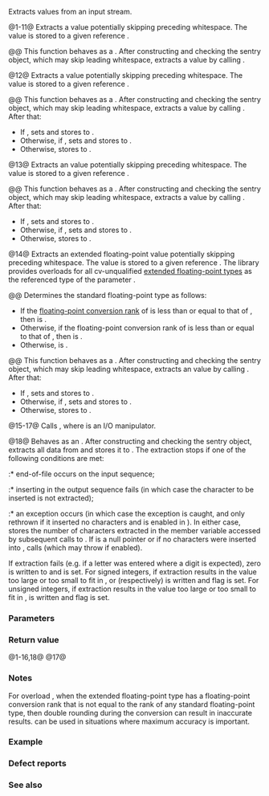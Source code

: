 {{cpp/io/basic_istream/title|operator&gt;&gt;}}
{{cpp/io/basic_istream/navbar}}
{{dcl begin}}
{{dcl|num=1|
basic_istream&amp; operator&gt;&gt;( unsigned short&amp; value );
}}
{{dcl|num=2|
basic_istream&amp; operator&gt;&gt;( unsigned int&amp; value );
}}
{{dcl|num=3|
basic_istream&amp; operator&gt;&gt;( long&amp; value );
}}
{{dcl|num=4|
basic_istream&amp; operator&gt;&gt;( unsigned long&amp; value );
}}
{{dcl|num=5|since=c++11|
basic_istream&amp; operator&gt;&gt;( long long&amp; value );
}}
{{dcl|num=6|since=c++11|
basic_istream&amp; operator&gt;&gt;( unsigned long long&amp; value );
}}
{{dcl|num=7|
basic_istream&amp; operator&gt;&gt;( float&amp; value );
}}
{{dcl|num=8|
basic_istream&amp; operator&gt;&gt;( double&amp; value );
}}
{{dcl|num=9|
basic_istream&amp; operator&gt;&gt;( long double&amp; value );
}}
{{dcl|num=10| 
basic_istream&amp; operator&gt;&gt;( bool&amp; value );
}}
{{dcl|num=11|
basic_istream&amp; operator&gt;&gt;( void*&amp; value );
}}
{{dcl|num=12|
basic_istream&amp; operator&gt;&gt;( short&amp; value );
}}
{{dcl|num=13|
basic_istream&amp; operator&gt;&gt;( int&amp; value );
}}
{{dcla|num=14|since=c++23|
basic_istream&amp; operator&gt;&gt;( /* extended-floating-point-type */&amp; value );
}}
{{dcl|num=15|
basic_istream&amp; operator&gt;&gt;( std::ios_base&amp; (*func)(std::ios_base&amp;) );
}}
{{dcl|num=16|
basic_istream&amp; operator&gt;&gt;( std::basic_ios&lt;CharT, Traits&gt;&amp; 
                               (*func)(std::basic_ios&lt;CharT, Traits&gt;&amp;) );
}}
{{dcl|num=17|
basic_istream&amp; operator&gt;&gt;( basic_istream&amp; (*func)(basic_istream&amp;) );
}}
{{dcl|num=18|
basic_istream&amp; operator&gt;&gt;( std::basic_streambuf&lt;CharT, Traits&gt;* sb );
}}
{{dcl end}}

Extracts values from an input stream.

@1-11@ Extracts a value potentially skipping preceding whitespace. The value is stored to a given reference {{c|value}}.

@@ This function behaves as a {{named req|FormattedInputFunction}}. After constructing and checking the sentry object, which may skip leading whitespace, extracts a value by calling {{l2tf std|cpp/locale/num_get/get}}.

@12@ Extracts a {{c/core|short}} value potentially skipping preceding whitespace. The value is stored to a given reference {{c|value}}.

@@ This function behaves as a {{named req|FormattedInputFunction}}. After constructing and checking the sentry object, which may skip leading whitespace, extracts a {{c/core|long}} value {{c|lval}} by calling {{l2tf std|cpp/locale/num_get/get}}. After that:
* If {{c|lval &lt; std::numeric_limits&lt;short&gt;::min()}}, sets {{tt|failbit}} and stores {{c|std::numeric_limits&lt;short&gt;::min()}} to {{c|val}}.
* Otherwise, if {{c|std::numeric_limits&lt;short&gt;::max() &lt; lval}}, sets {{tt|failbit}} and stores {{c|std::numeric_limits&lt;short&gt;::max()}} to {{c|val}}.
* Otherwise, stores {{c|static_cast&lt;short&gt;(lval)}} to {{c|val}}.

@13@ Extracts an {{c/core|int}} value potentially skipping preceding whitespace. The value is stored to a given reference {{c|value}}.

@@ This function behaves as a {{named req|FormattedInputFunction}}. After constructing and checking the sentry object, which may skip leading whitespace, extracts a {{c/core|long}} value {{c|lval}} by calling {{l2tf std|cpp/locale/num_get/get}}. After that:
* If {{c|lval &lt; std::numeric_limits&lt;int&gt;::min()}}, sets {{tt|failbit}} and stores {{c|std::numeric_limits&lt;int&gt;::min()}} to {{c|val}}.
* Otherwise, if {{c|std::numeric_limits&lt;int&gt;::max() &lt; lval}}, sets {{tt|failbit}} and stores {{c|std::numeric_limits&lt;int&gt;::max()}} to {{c|val}}.
* Otherwise, stores {{c|static_cast&lt;int&gt;(lval)}} to {{c|val}}.

@14@ Extracts an extended floating-point value potentially skipping preceding whitespace. The value is stored to a given reference {{c|value}}. The library provides overloads for all cv-unqualified [[cpp/language/types#Extended floating-point types|extended floating-point types]] as the referenced type of the parameter {{c|value}}.

@@ Determines the standard floating-point type {{tt|FP}} as follows:
* If the [[cpp/language/usual arithmetic conversions#Floating-point conversion rank|floating-point conversion rank]] of {{c/core|/* extended-floating-point-type */}} is less than or equal to that of {{c/core|float}}, then {{tt|FP}} is {{c/core|float}}.
* Otherwise, if the floating-point conversion rank of {{c/core|/* extended-floating-point-type */}} is less than or equal to that of {{c/core|double}}, then {{tt|FP}} is {{c/core|double}}.
* Otherwise, {{tt|FP}} is {{c/core|long double}}.

@@ This function behaves as a {{named req|FormattedInputFunction}}. After constructing and checking the sentry object, which may skip leading whitespace, extracts an {{tt|FP}} value {{c|fval}} by calling {{l2tf std|cpp/locale/num_get/get}}. After that:
* If {{c|fval &lt; -std::numeric_limits&lt;/* extended-floating-point-type */&gt;::max()}}, sets {{tt|failbit}} and stores {{c|-std::numeric_limits&lt;/* extended-floating-point-type */&gt;::max()}} to {{c|val}}.
* Otherwise, if {{c|std::numeric_limits&lt;/* extended-floating-point-type */&gt;::max() &lt; fval}}, sets {{tt|failbit}} and stores {{c|std::numeric_limits&lt;/* extended-floating-point-type */&gt;::max()}} to {{c|val}}.
* Otherwise, stores {{c|static_cast&lt;/* extended-floating-point-type */&gt;(fval)}} to {{c|val}}.

@15-17@ Calls {{c|func(*this)}}, where {{c|func}} is an I/O manipulator.

@18@ Behaves as an {{named req|UnformattedInputFunction}}. After constructing and checking the sentry object, extracts all data from {{c|*this}} and stores it to {{c|sb}}. The extraction stops if one of the following conditions are met:
:* end-of-file occurs on the input sequence;
:* inserting in the output sequence fails (in which case the character to be inserted is not extracted);
:* an exception occurs (in which case the exception is caught, and only rethrown if it inserted no characters and {{tt|failbit}} is enabled in {{tt|exceptions()}}).
In either case, stores the number of characters extracted in the member variable accessed by subsequent calls to {{lc|gcount()}}. If {{c|sb}} is a null pointer or if no characters were inserted into {{c|sb}}, calls {{c|setstate(failbit)}} (which may throw {{lc|std::ios_base::failure}} if enabled).

If extraction fails (e.g. if a letter was entered where a digit is expected), zero is written to {{c|value}} and {{tt|failbit}} is set. For signed integers, if extraction results in the value too large or too small to fit in {{c|value}}, {{c|std::numeric_limits&lt;T&gt;::max()}} or {{c|std::numeric_limits&lt;T&gt;::min()}} (respectively) is written and {{tt|failbit}} flag is set. For unsigned integers, if extraction results in the value too large or too small to fit in {{c|value}}, {{c|std::numeric_limits&lt;T&gt;::max()}} is written and {{tt|failbit}} flag is set.

===Parameters===
{{par begin}}
{{par|value|reference to an integer or floating-point value to store the extracted value to}}
{{par|func|pointer to I/O manipulator function}}
{{par|sb|pointer to the stream buffer to write all the data to}}
{{par end}}

===Return value===
@1-16,18@ {{c|*this}}
@17@ {{c|func(*this)}}

===Notes===
For overload {{v|14|14}}, when the extended floating-point type has a floating-point conversion rank that is not equal to the rank of any standard floating-point type, then double rounding during the conversion can result in inaccurate results. {{ltf std|cpp/utility/from_chars}} can be used in situations where maximum accuracy is important.

===Example===
{{example
|code=
#include &lt;iomanip&gt;
#include &lt;iostream&gt;
#include &lt;sstream&gt;

int main()
{
    std::string input = "41 3.14 false hello world";
    std::istringstream stream(input);
    
    int n;
    double f;
    bool b;
    
    stream &gt;&gt; n &gt;&gt; f &gt;&gt; std::boolalpha &gt;&gt; b;
    std::cout &lt;&lt; "n = " &lt;&lt; n &lt;&lt; '\n'
              &lt;&lt; "f = " &lt;&lt; f &lt;&lt; '\n'
              &lt;&lt; "b = " &lt;&lt; std::boolalpha &lt;&lt; b &lt;&lt; '\n';
    
    // extract the rest using the streambuf overload
    stream &gt;&gt; std::cout.rdbuf();
    std::cout &lt;&lt; '\n';
}
|output=
n = 41
f = 3.14
b = false
hello world
}}

===Defect reports===
{{dr list begin}}
{{dr list item|wg=lwg|dr=64|std=C++98|before=it was unclear whether overload {{v|18}} can only rethrow the&lt;br&gt;{{lc|std::ios_base::failure}} thrown by calling {{c|setstate(failbit)}}|after=all exceptions caught&lt;br&gt;can be rethrown}}
{{dr list item|wg=lwg|dr=118|std=C++98|before=overload {{v|12,13}} delegated the extraction to {{l2tt|cpp/locale/num_get/get}},&lt;br&gt;but it does not have overloads for {{c/core|short}} and {{c/core|int}}|after=a {{c/core|long}} value is extracted&lt;br&gt;instead of {{c/core|short}} or {{c/core|int}}}}
{{dr list item|wg=lwg|dr=413|std=C++98|before=overload {{v|18}} only rethrew exceptions thrown while extracting&lt;br&gt;characters from {{c|sb}}, but characters are extracted from {{c|*this}}|after=corrected {{c|sb}} to {{c|*this}}}}
{{dr list item|wg=lwg|dr=567|std=C++98|before=overload {{v|18}} behaved as a {{named req|FormattedInputFunction}}&lt;br&gt;because of the resolution of {{lwg|60}}|after=it behaves as an&lt;br&gt;{{named req|UnformattedInputFunction}}}}
{{dr list item|wg=lwg|dr=661|std=C++98|before=overloads {{v|12,13}} did not store the extracted number&lt;br&gt;to {{c|value}} due to the resolution of {{lwg|118}}|after=stores the number if&lt;br&gt;no overflow occurs}}
{{dr list item|wg=lwg|dr=696|std=C++98|before={{c|value}} was unchanged on extraction failure|after=set to zero or minimum/&lt;br&gt;maximum values}}
{{dr list end}}

===See also===
{{dsc begin}}
{{dsc inc|cpp/io/basic_istream/dsc operator gtgt2}}
{{dsc inc|cpp/string/basic_string/dsc operator ltltgtgt}}
{{dsc inc|cpp/utility/bitset/dsc operator ltltgtgt2}}
{{dsc inc|cpp/numeric/complex/dsc operator ltltgtgt}}
{{dsc inc|cpp/numeric/random/engine/dsc operator ltltgtgt|linear_congruential_engine}}
{{dsc inc|cpp/numeric/random/distribution/dsc operator ltltgtgt|uniform_int_distribution}}
{{dsc inc|cpp/io/basic_istream/dsc read}}
{{dsc inc|cpp/io/basic_istream/dsc readsome}}
{{dsc inc|cpp/io/basic_istream/dsc get}}
{{dsc inc|cpp/io/basic_istream/dsc getline}}
{{dsc inc|cpp/utility/dsc from_chars}} 
{{dsc end}}

{{langlinks|de|es|fr|it|ja|pt|ru|zh}}